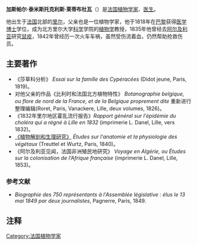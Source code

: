 '''加斯帕尔·泰米斯托克利斯·莱蒂布杜瓦'''（{{lang-fr|'''Gaspard Thémistocle Lestiboudois'''}}）{{BD|1797年|8月12日|1876年|11月22日|}}是[[法国|法国]][[植物学家|植物学家]]、[[医生|医生]]。 

他出生于[[法国|法国]]北部的[[里尔|里尔]]，父亲也是一位植物学家，他于1818年在[[巴黎|巴黎]]获得[[医学|医学]][[博士|博士]]学位，成为北方里尔大学[[科学|科学]]学院的[[植物学|植物学]]教授，1835年他曾经去[[阿尔及利亚|阿尔及利亚]]研究[[鼠疫|鼠疫]]，1842年曾经历一次火车车祸，虽然受伤流着血，仍然帮助抢救伤员。


== 主要著作 ==
* 《莎草科分析》 ''Essai sur la famille des Cypéracées'' (Didot jeune, Paris, 1819)。
* 对他父亲的作品《比利时和法国北方植物特性》 ''Botanographie belgique, ou flore de nord de la France, et de la Belgique proprement dite'' 重新进行整理编辑(Roret, Paris, Vanackere, Lille, deux volumes, 1826)。
* 《1832年里尔地区霍乱流行报告》''Rapport général sur l'épidémie du choléra qui a régné à Lille en 1832'' (imprimerie L. Danel, Lille, vers 1832)。
* [http://www.archive.org/details/tudessurlanatom00lestgoog 《植物解剖和生理研究》] ''Études sur l'anatomie et la physiologie des végétaux'' (Treuttel et Wurtz, Paris, 1840)。
* 《阿尔及利亚见闻，法国非洲殖民地研究》 ''Voyage en Algérie, ou Études sur la colonisation de l'Afrique française'' (imprimerie L. Danel, Lille, 1853)。

{{植物命名人|T.Lestib.|加斯帕尔·泰米斯托克利斯·莱蒂布杜瓦}}

=== 参考文献 ===
* ''Biographie des 750 représentants à l'Assemblée législative : élus le 13 mai 1849 par deux journalistes'', Pagnerre, Paris, 1849.


== 注释 ==
{{reflist}}


{{DEFAULTSORT:Lestiboudois, Themistocle}}

[[Category:法国植物学家|Category:法国植物学家]]